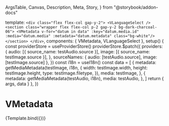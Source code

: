   ArgsTable,
  Canvas,
  Description,
  Meta,
  Story,
} from "@storybook/addon-docs"





<Meta title="Components/VMediaInfo/VMetadata" components={VMetadata} />

  template: `
    <div class="flex flex-col gap-y-2">
      <VLanguageSelect />
      <section class="wrapper flex flex-col p-2 gap-y-2 bg-dark-charcoal-06">
        <VMetadata
        v-for="datum in data"
        :key="datum.media.id"
        :media="datum.media"
        :metadata="datum.metadata"
        class="bg-white"/>
      </section>
    </div>
  `,
  components: { VMetadata, VLanguageSelect },
  setup() {
    const providerStore = useProviderStore()
    providerStore.$patch({
      providers: {
        audio: [{ source_name: testAudio.source }],
        image: [{ source_name: testImage.source }],
      },
      sourceNames: { audio: [testAudio.source], image: [testImage.source] },
    })
    const i18n = useI18n()
    const data = [
      {
        metadata: getMediaMetadata(testImage, i18n, {
          width: testImage.width,
          height: testImage.height,
          type: testImage.filetype,
        }),
        media: testImage,
      },
      {
        metadata: getMediaMetadata(testAudio, i18n),
        media: testAudio,
      },
    ]
    return { args, data }
  },
})

# VMetadata

<Description of={VMetadata} />

<ArgsTable of={VMetadata} />

<Canvas>
  <Story name="VMetadata">{Template.bind({})}</Story>
</Canvas>
